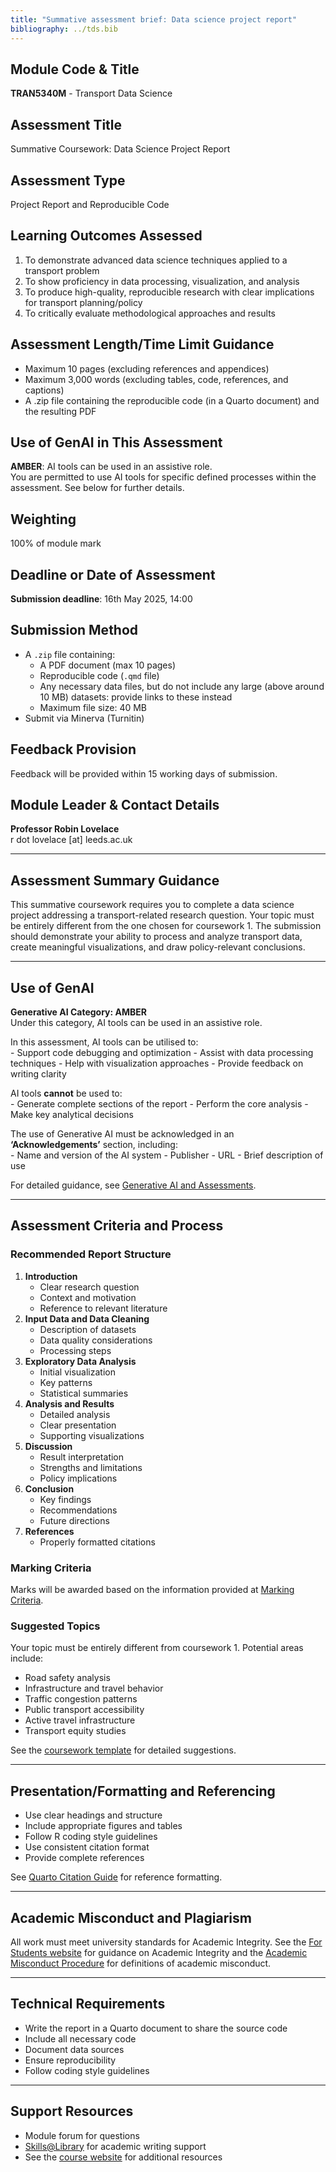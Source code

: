 ```yaml
---
title: "Summative assessment brief: Data science project report"
bibliography: ../tds.bib
---
```


## Module Code & Title

**TRAN5340M** - Transport Data Science

## Assessment Title

Summative Coursework: Data Science Project Report

## Assessment Type

Project Report and Reproducible Code

## Learning Outcomes Assessed

1. To demonstrate advanced data science techniques applied to a transport problem
2. To show proficiency in data processing, visualization, and analysis
3. To produce high-quality, reproducible research with clear implications for transport planning/policy
4. To critically evaluate methodological approaches and results

## Assessment Length/Time Limit Guidance

- Maximum 10 pages (excluding references and appendices)
- Maximum 3,000 words (excluding tables, code, references, and captions)
- A .zip file containing the reproducible code (in a Quarto document) and the resulting PDF

## Use of GenAI in This Assessment

**AMBER**: AI tools can be used in an assistive role.  
You are permitted to use AI tools for specific defined processes within the assessment. See below for further details.

## Weighting

100% of module mark

## Deadline or Date of Assessment

**Submission deadline**: 16th May 2025, 14:00

## Submission Method

- A `.zip` file containing:
  - A PDF document (max 10 pages)
  - Reproducible code (`.qmd` file)
  - Any necessary data files, but do not include any large (above around 10 MB) datasets: provide links to these instead
  - Maximum file size: 40 MB
- Submit via Minerva (Turnitin)

## Feedback Provision

Feedback will be provided within 15 working days of submission.

## Module Leader & Contact Details

**Professor Robin Lovelace**  
r dot lovelace [at] leeds.ac.uk

---

## Assessment Summary Guidance

This summative coursework requires you to complete a data science project addressing a transport-related research question. Your topic must be entirely different from the one chosen for coursework 1. The submission should demonstrate your ability to process and analyze transport data, create meaningful visualizations, and draw policy-relevant conclusions.

---

## Use of GenAI

**Generative AI Category: AMBER**  
Under this category, AI tools can be used in an assistive role.  

In this assessment, AI tools can be utilised to:  
- Support code debugging and optimization
- Assist with data processing techniques
- Help with visualization approaches
- Provide feedback on writing clarity

AI tools **cannot** be used to:  
- Generate complete sections of the report
- Perform the core analysis
- Make key analytical decisions

The use of Generative AI must be acknowledged in an **'Acknowledgements'** section, including:  
- Name and version of the AI system
- Publisher
- URL
- Brief description of use

For detailed guidance, see [Generative AI and Assessments](https://generative-ai.leeds.ac.uk/ai-and-assessments/categories-of-assessments/).

---

## Assessment Criteria and Process

### Recommended Report Structure

1. **Introduction**
   - Clear research question
   - Context and motivation
   - Reference to relevant literature

2. **Input Data and Data Cleaning**
   - Description of datasets
   - Data quality considerations
   - Processing steps

3. **Exploratory Data Analysis**
   - Initial visualization
   - Key patterns
   - Statistical summaries

4. **Analysis and Results**
   - Detailed analysis
   - Clear presentation
   - Supporting visualizations

5. **Discussion**
   - Result interpretation
   - Strengths and limitations
   - Policy implications

6. **Conclusion**
   - Key findings
   - Recommendations
   - Future directions

7. **References**
   - Properly formatted citations

### Marking Criteria

Marks will be awarded based on the information provided at [Marking Criteria](https://itsleeds.github.io/tds/marking-criteria.html).

### Suggested Topics

Your topic must be entirely different from coursework 1. Potential areas include:

- Road safety analysis
- Infrastructure and travel behavior
- Traffic congestion patterns
- Public transport accessibility
- Active travel infrastructure
- Transport equity studies

See the [coursework template](https://github.com/ITSLeeds/TDS/raw/master/coursework-template.Rmd) for detailed suggestions.

---

## Presentation/Formatting and Referencing

- Use clear headings and structure
- Include appropriate figures and tables
- Follow R coding style guidelines
- Use consistent citation format
- Provide complete references

See [Quarto Citation Guide](https://quarto.org/docs/get-started/authoring/rstudio.html#citations) for reference formatting.

---

## Academic Misconduct and Plagiarism

All work must meet university standards for Academic Integrity. See the [For Students website](https://students.leeds.ac.uk/info/10110/academic-integrity) for guidance on Academic Integrity and the [Academic Misconduct Procedure](https://secretariat.leeds.ac.uk/student-cases/academic-misconduct/) for definitions of academic misconduct.

---

## Technical Requirements

- Write the report in a Quarto document to share the source code
- Include all necessary code
- Document data sources
- Ensure reproducibility
- Follow coding style guidelines

---

## Support Resources

- Module forum for questions
- [Skills@Library](https://library.leeds.ac.uk/info/1402/referencing) for academic writing support
- See the [course website](https://itsleeds.github.io/tds/d3) for additional resources
<!-- TODO -->
<!-- - Course template and examples -->
